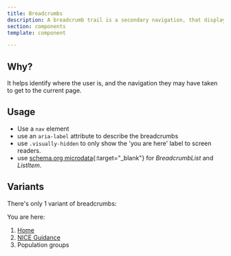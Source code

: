 ```yaml
---
title: Breadcrumbs
description: A breadcrumb trail is a secondary navigation, that displays as a series of links, situated below the header.
section: components
template: component

---
```


## Why?

It helps identify where the user is, and the navigation they may have taken to get to the current page.

## Usage

- Use a `nav` element
- use an `aria-label` attribute to describe the breadcrumbs
- use `.visually-hidden` to only show the 'you are here' label to screen readers.
- use [schema.org microdata](http://schema.org/BreadcrumbList){:target="\_blank"} for _BreadcrumbList_ and _ListItem_.

## Variants

There's only 1 variant of breadcrumbs:

<nav aria-label="Breadcrumbs" role="navigation">
	<p class="visually-hidden" id="breadcrumb-label">
		You are here:
	</p>
	<ol
		class="breadcrumbs"
		aria-labelledby="breadcrumb-label"
		itemscope
		itemtype="http://schema.org/BreadcrumbList"
	>
		<li
			class="breadcrumbs__crumb"
			itemprop="itemListElement"
			itemscope
			itemtype="http://schema.org/ListItem"
		>
			<a href="https://www.nice.org.uk/" itemprop="item">
				<span itemprop="name">Home</span>
			</a>
			<meta itemprop="position" content="1" />
		</li>
		<li
			class="breadcrumbs__crumb"
			itemprop="itemListElement"
			itemscope
			itemtype="http://schema.org/ListItem"
		>
			<a href="https://www.nice.org.uk/guidance" itemprop="item">
				<span itemprop="name">NICE Guidance</span>
			</a>
			<meta itemprop="position" content="2" />
		</li>
		<li
			class="breadcrumbs__crumb"
			itemprop="itemListElement"
			itemscope
			itemtype="http://schema.org/ListItem"
		>
			<span itemprop="name">Population groups</span>
			<meta itemprop="position" content="3" />
		</li>
	</ol>
</nav>
